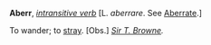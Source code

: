 '''Aberr''', ''[[intransitive verb (part of speech)|intransitive verb]]'' [L. ''aberrare''. See [[Aberrate]].]

To wander; to [[stray]]. [Obs.] ''[[Sir T. Browne (source)|Sir T. Browne]].''